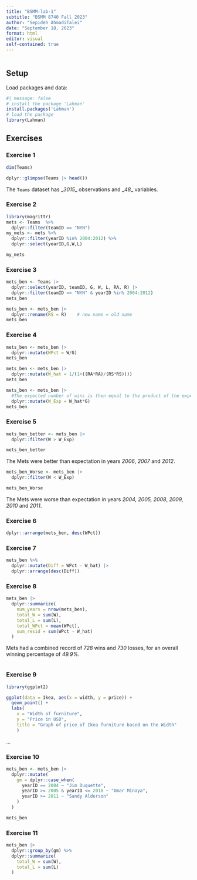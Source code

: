 ```yaml
---
title: "BSMM-lab-1"
subtitle: "BSMM 8740 Fall 2023"
author: "Sepideh AhmadiTalei"
date: "September 18, 2023"
format: html
editor: visual
self-contained: true
---
```


```{}
```

## Setup

Load packages and data:

```r
#| message: false
# install the package 'Lahman'
install.packages('Lahman')
# load the package
library(Lahman)
```

## Exercises

### Exercise 1

```r
dim(Teams)
```

```r
dplyr::glimpse(Teams |> head())
```

The `Teams` dataset has \_*3015*\_ observations and \_*48*\_ variables.

### Exercise 2

```r
library(magrittr)
mets <- Teams  %>% 
  dplyr::filter(teamID == "NYN")
my_mets <- mets %>% 
  dplyr::filter(yearID %in% 2004:2012) %>%
  dplyr::select(yearID,G,W,L)

my_mets
```

### Exercise 3

```r
mets_ben <- Teams |>
  dplyr::select(yearID, teamID, G, W, L, RA, R) |>
  dplyr::filter(teamID == "NYN" & yearID %in% 2004:2012)
mets_ben
```

```r
mets_ben <- mets_ben |>
  dplyr::rename(RS = R)    # new name = old name
mets_ben
```

### Exercise 4

```r
mets_ben <- mets_ben |>
  dplyr::mutate(WPct = W/G)
mets_ben
```

```r
mets_ben <- mets_ben |>
  dplyr::mutate(W_hat = 1/(1+((RA*RA)/(RS*RS)))) 
mets_ben
```

```r
mets_ben <- mets_ben |>
  #The expected number of wins is then equal to the product of the expected winning percentage times the number of games.
  dplyr::mutate(W_Exp = W_hat*G) 
mets_ben
```

### Exercise 5

```r
mets_ben_better <- mets_ben |>
  dplyr::filter(W > W_Exp)

mets_ben_better
```

The Mets were better than expectation in years *2006*, *2007* and *2012*.

```r
mets_ben_Worse <- mets_ben |>
  dplyr::filter(W < W_Exp)

mets_ben_Worse
```

The Mets were worse than expectation in years *2004, 2005, 2008*, *2009, 2010* and *2011*.

### Exercise 6

```r
dplyr::arrange(mets_ben, desc(WPct))
```

### Exercise 7

```r
mets_ben %>% 
  dplyr::mutate(Diff = WPct - W_hat) |>
  dplyr::arrange(desc(Diff))
```

### Exercise 8

```r
mets_ben |>
  dplyr::summarize(
    num_years = nrow(mets_ben),  
    total_W = sum(W), 
    total_L = sum(L), 
    total_WPct = mean(WPct), 
    sum_resid = sum(WPct - W_hat)
  )
```

Mets had a combined record of *728* wins and *730* losses, for an overall winning percentage of *49.9%*.

```         
```

### Exercise 9

```r
library(ggplot2)

```

```r
ggplot(data = Ikea, aes(x = width, y = price)) +
  geom_point() + 
  labs(
    x = "Width of furniture", 
    y = "Price in USD", 
    title = "Graph of price of Ikea furniture based on the Width"
    )
```

...

### Exercise 10

```r
mets_ben <- mets_ben |>
  dplyr::mutate(
    gm = dplyr::case_when(
      yearID == 2004 ~ "Jim Duquette",  
      yearID >= 2005 & yearID <= 2010 ~ "Omar Minaya",
      yearID >= 2011 ~ "Sandy Alderson"
    )
  )

mets_ben
```

### Exercise 11

```r
mets_ben |>
  dplyr::group_by(gm) %>%
  dplyr::summarize(
    total_W = sum(W), 
    total_L = sum(L)
  )
```

```{}
```
